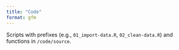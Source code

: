 ```yaml
---
title: "Code"
format: gfm
---
```


Scripts with prefixes (e.g., `01_import-data.R`, `02_clean-data.R`) and functions in `/code/source`.
